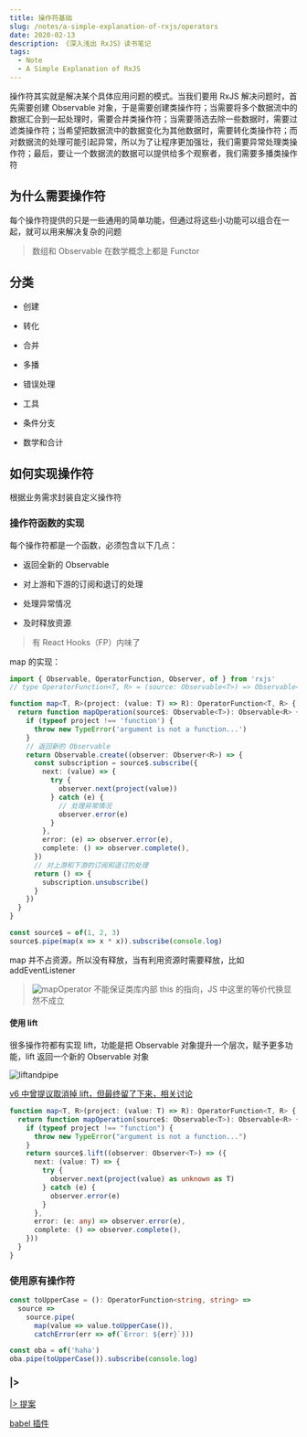 ```yaml
---
title: 操作符基础
slug: /notes/a-simple-explanation-of-rxjs/operators
date: 2020-02-13
description: 《深入浅出 RxJS》读书笔记
tags:
  - Note
  - A Simple Explanation of RxJS
---
```


操作符其实就是解决某个具体应用问题的模式。当我们要用 RxJS 解决问题时，首先需要创建 Observable 对象，于是需要创建类操作符；当需要将多个数据流中的数据汇合到一起处理时，需要合并类操作符；当需要筛选去除一些数据时，需要过滤类操作符；当希望把数据流中的数据变化为其他数据时，需要转化类操作符；而对数据流的处理可能引起异常，所以为了让程序更加强壮，我们需要异常处理类操作符；最后，要让一个数据流的数据可以提供给多个观察者，我们需要多播类操作符

## 为什么需要操作符

每个操作符提供的只是一些通用的简单功能，但通过将这些小功能可以组合在一起，就可以用来解决复杂的问题

> 数组和 Observable 在数学概念上都是 Functor

## 分类

* 创建

* 转化

* 合并

* 多播

* 错误处理

* 工具

* 条件分支

* 数学和合计

## 如何实现操作符

根据业务需求封装自定义操作符

### 操作符函数的实现

每个操作符都是一个函数，必须包含以下几点：

* 返回全新的 Observable

* 对上游和下游的订阅和退订的处理

* 处理异常情况

* 及时释放资源

> 有 React Hooks（FP）内味了

map 的实现：

```ts
import { Observable, OperatorFunction, Observer, of } from 'rxjs'
// type OperatorFunction<T, R> = (source: Observable<T>) => Observable<R>

function map<T, R>(project: (value: T) => R): OperatorFunction<T, R> {
  return function mapOperation(source$: Observable<T>): Observable<R> {
    if (typeof project !== 'function') {
      throw new TypeError('argument is not a function...')
    }
    // 返回新的 Observable
    return Observable.create((observer: Observer<R>) => {
      const subscription = source$.subscribe({
        next: (value) => {
          try {
            observer.next(project(value))
          } catch (e) {
            // 处理异常情况
            observer.error(e)
          }
        },
        error: (e) => observer.error(e),
        complete: () => observer.complete(),
      })
      // 对上游和下游的订阅和退订的处理
      return () => {
        subscription.unsubscribe()
      }
    })
  }
}

const source$ = of(1, 2, 3)
source$.pipe(map(x => x * x)).subscribe(console.log)
```

map 并不占资源，所以没有释放，当有利用资源时需要释放，比如 addEventListener

> ![mapOperator](./images/mapOperator.png)
> 不能保证类库内部 this 的指向，JS 中这里的等价代换显然不成立

#### 使用 lift

很多操作符都有实现 lift，功能是把 Observable 对象提升一个层次，赋予更多功能，lift 返回一个新的 Observable 对象

![liftandpipe](./images/liftandpipe.jpeg)

[v6 中曾提议取消掉 lift，但最终留了下来，相关讨论](https://github.com/ReactiveX/rxjs/issues/2911)

```ts
function map<T, R>(project: (value: T) => R): OperatorFunction<T, R> {
  return function mapOperation(source$: Observable<T>): Observable<R> {
    if (typeof project !== "function") {
      throw new TypeError("argument is not a function...")
    }
    return source$.lift((observer: Observer<T>) => ({
      next: (value: T) => {
        try {
          observer.next(project(value) as unknown as T)
        } catch (e) {
          observer.error(e)
        }
      },
      error: (e: any) => observer.error(e),
      complete: () => observer.complete(),
    }))
  }
}
```

### 使用原有操作符

```ts
const toUpperCase = (): OperatorFunction<string, string> =>
  source =>
    source.pipe(
      map(value => value.toUpperCase()),
      catchError(err => of(`Error: ${err}`)))

const oba = of('haha')
oba.pipe(toUpperCase()).subscribe(console.log)
```

### |>

[|> 提案](https://github.com/tc39/proposal-pipeline-operator)

[babel 插件](https://github.com/babel/babel/tree/master/packages/babel-plugin-proposal-pipeline-operator)
